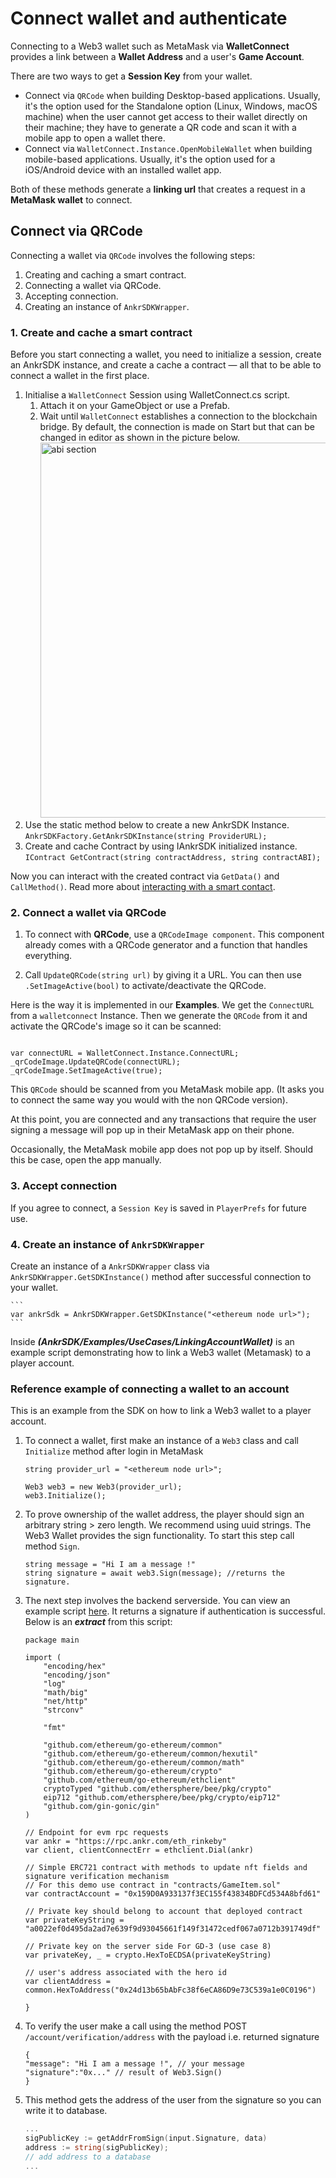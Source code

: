 
# Connect wallet and authenticate

Connecting to a Web3 wallet such as MetaMask via **WalletConnect** provides a link between a **Wallet Address** and a user's **Game Account**. 

There are two ways to get a **Session Key** from your wallet. 

* Connect via `QRCode` when building Desktop-based applications. Usually, it's the option used for the Standalone option (Linux, Windows, macOS machine) when the user cannot get access to their wallet directly on their machine; they have to generate a QR code and scan it with a mobile app to open a wallet there.
* Connect via `WalletConnect.Instance.OpenMobileWallet` when building mobile-based applications. Usually, it's the option used for a iOS/Android device with an installed wallet app.  

Both of these methods generate a **linking url** that creates a request in a **MetaMask wallet** to connect.

## Connect via QRCode

Connecting a wallet via `QRCode` involves the following steps:
1. Creating and caching a smart contract.
2. Connecting a wallet via QRCode.
3. Accepting connection.
4. Creating an instance of `AnkrSDKWrapper`.

### 1. Create and cache a smart contract

Before you start connecting a wallet, you need to initialize a session, create an AnkrSDK instance, and create a cache a contract — all that to be able to connect a wallet in the first place.

1. Initialise a `WalletConnect` Session using WalletConnect.cs script. 
   1. Attach it on your GameObject or use a Prefab. 
   2. Wait until `WalletConnect` establishes a connection to the blockchain bridge. By default, the connection is made on Start but that can be changed in editor as shown in the picture below.
      <img src="/docs/wallet-connection.png" alt="abi section" class="responsive-pic" width="600" />
2. Use the static method below to create a new AnkrSDK Instance.
   ```AnkrSDKFactory.GetAnkrSDKInstance(string ProviderURL);```
3. Create and cache Contract by using IAnkrSDK initialized instance.
   ```IContract GetContract(string contractAddress, string contractABI);```

Now you can interact with the created contract via `GetData()` and `CallMethod()`. Read more about [interacting with a smart contact](https://ankr.com/docs/game/unity/interacting-with-blockchain/interacting-with-smart-contract). 


### 2. Connect a wallet via QRCode

1. To connect with **QRCode**, use a ```QRCodeImage component```.
This component already comes with a QRCode generator and a function that handles everything. 

2. Call `UpdateQRCode(string url)` by giving it a URL. 
You can then use `.SetImageActive(bool)` to activate/deactivate the QRCode.

Here is the way it is implemented in our **Examples**.
We get the `ConnectURL` from a `walletconnect` Instance. Then we generate the `QRCode` from it and activate the QRCode's image so it can be scanned: 

```

var connectURL = WalletConnect.Instance.ConnectURL;
_qrCodeImage.UpdateQRCode(connectURL);
_qrCodeImage.SetImageActive(true);

```

This `QRCode` should be scanned from you MetaMask mobile app. (It asks you to connect the same way you would with the non QRCode version). 

At this point, you are connected and any transactions that require the user signing a message will pop up in their MetaMask app on their phone. 

<Callout>
Occasionally, the MetaMask mobile app does not pop up by itself. Should this be case, open the app manually.
</Callout>

### 3. Accept connection

If you agree to connect, a `Session Key` is saved in `PlayerPrefs` for future use.

### 4. Create an instance of `AnkrSDKWrapper`

Create an instance of a `AnkrSDKWrapper` class via `AnkrSDKWrapper.GetSDKInstance()` method after successful connection to your wallet.

    ```
    var ankrSdk = AnkrSDKWrapper.GetSDKInstance("<ethereum node url>");
    ```

Inside ***(AnkrSDK/Examples/UseCases/LinkingAccountWallet)*** is an example script demonstrating how to link a Web3 wallet (Metamask) to a player account.

### Reference example of connecting a wallet to an account

This is an example from the SDK on how to link a Web3 wallet to a player account.

1. To connect a wallet, first make an instance of a `Web3` class and call `Initialize` method after login in MetaMask

    ```
    string provider_url = "<ethereum node url>";
            
    Web3 web3 = new Web3(provider_url);
    web3.Initialize();
    ```

2. To prove ownership of the wallet address, the player should sign an arbitrary string > zero length. We recommend using uuid strings. The Web3 Wallet provides the sign functionality. To start this step call method `Sign`.

    ```
    string message = "Hi I am a message !"
    string signature = await web3.Sign(message); //returns the signature.
    ```

3. The next step involves the backend serverside. You can view an example script [here](https://github.com/mirage-xyz/mirage-serverside-demo/blob/main/backends/signing-go/main.go). It returns a signature if authentication is successful. Below is an ***extract*** from this script:

    ```
    package main

    import (
        "encoding/hex"
        "encoding/json"
        "log"
        "math/big"
        "net/http"
        "strconv"

        "fmt"

        "github.com/ethereum/go-ethereum/common"
        "github.com/ethereum/go-ethereum/common/hexutil"
        "github.com/ethereum/go-ethereum/common/math"
        "github.com/ethereum/go-ethereum/crypto"
        "github.com/ethereum/go-ethereum/ethclient"
        cryptoTyped "github.com/ethersphere/bee/pkg/crypto"
        eip712 "github.com/ethersphere/bee/pkg/crypto/eip712"
        "github.com/gin-gonic/gin"
    )

    // Endpoint for evm rpc requests
    var ankr = "https://rpc.ankr.com/eth_rinkeby"
    var client, clientConnectErr = ethclient.Dial(ankr)

    // Simple ERC721 contract with methods to update nft fields and signature verification mechanism
    // For this demo use contract in "contracts/GameItem.sol"
    var contractAccount = "0x159D0A933137f3EC155f43834BDFCd534A8bfd61"

    // Private key should belong to account that deployed contract
    var privateKeyString = "a0022ef0d495da2ad7e639f9d93045661f149f31472cedf067a0712b391749df"

    // Private key on the server side For GD-3 (use case 8)
    var privateKey, _ = crypto.HexToECDSA(privateKeyString)

    // user's address associated with the hero id
    var clientAddress = common.HexToAddress("0x24d13b65bAbFc38f6eCA86D9e73C539a1e0C0196")

    }
    ```

4. To verify the user make a call using the method POST `/account/verification/address` with the payload i.e. returned signature

    ```
    {
    "message": "Hi I am a message !", // your message
    "signature":"0x..." // result of Web3.Sign()
    }
    ```

5. This method gets the address of the user from the signature so you can write it to database.

    ```go
    ...
    sigPublicKey := getAddrFromSign(input.Signature, data)
    address := string(sigPublicKey);
    // add address to a database
    ...

    ```